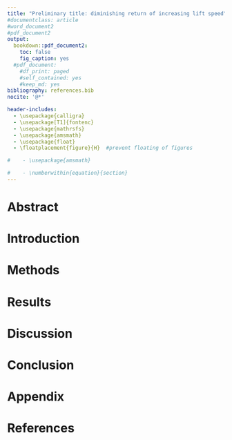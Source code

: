 ```yaml
---
title: "Preliminary title: diminishing return of increasing lift speed"
#documentclass: article
#word_document2
#pdf_document2
output:
  bookdown::pdf_document2:
    toc: false
    fig_caption: yes
  #pdf_document:
    #df_print: paged
    #self_contained: yes
    #keep_md: yes
bibliography: references.bib 
nocite: '@*'

header-includes:
  - \usepackage{calligra}
  - \usepackage[T1]{fontenc}
  - \usepackage{mathrsfs}
  - \usepackage{amsmath}
  - \usepackage{float}
  - \floatplacement{figure}{H}  #prevent floating of figures

#    - \usepackage{amsmath}

#    - \numberwithin{equation}{section}
---
```


# Abstract {-}

# Introduction

# Methods

# Results

# Discussion

# Conclusion

# Appendix

# References


